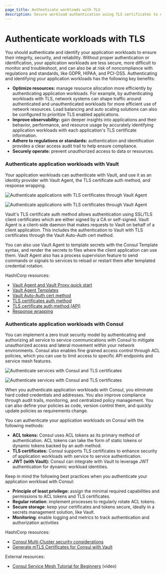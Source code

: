 ```yaml
---
page_title: Authenticate workloads with TLS
description: Secure workload authentication using TLS certificates to ensure data integrity and confidentiality.
---
```


# Authenticate workloads with TLS

You should authenticate and identify your application workloads to ensure their integrity, security, and reliability. Without proper authentication or identification, your application workloads are less secure, more difficult to monitor and troubleshoot, and can also be at risk of noncompliance with regulations and standards, like GDPR, HIPAA, and PCI-DSS. Authenticating and identifying your application workloads has the following key benefits:

- **Optimize resources:** manage resource allocation more efficiently by authenticating application workloads. For example, by authenticating workloads with TLS, network systems can shape traffic around authenticated and unauthenticated workloads for more efficient use of network resources. Load balancing and auto scaling solutions can also be configured to prioritize TLS enabled applications.
- **Improve observability:** gain deeper insights into applications and their behavior, performance, and resource usage by accurately identifying application workloads with each application's TLS certificate information.
- **Adhere to regulations or standards:** authentication and identification provides a clear access audit trail to help ensure compliance.
- **Securely operate:** prevent unauthorized access to data or resources.

### Authenticate application workloads with Vault

Your application workloads can authenticate with Vault, and use it as an identity provider with Vault Agent, the TLS certificate auth method, and response wrapping.

<ImageConfig hideBorder caption="Authenticate applications with TLS certificates through Vault Agent">

![Authenticate applications with TLS certificates through Vault Agent](/img/well-architected/diagram-authenticate-tls.png#light-theme-only)

</ImageConfig>

<ImageConfig hideBorder>

![Authenticate applications with TLS certificates through Vault Agent](/img/well-architected/diagram-authenticate-tls-dark.png#dark-theme-only)

</ImageConfig>

Vault's TLS certificate auth method allows authentication using SSL/TLS client certificates which are either signed by a CA or self-signed. Vault Agent is a client-side daemon that makes requests to Vault on behalf of a client application. This includes the authentication to Vault with TLS certificates through the Vault Auto-Auth cert method.

You can also use Vault Agent to template secrets with the Consul Template syntax, and render the secrets to files where the client application can use them. Vault Agent also has a process supervision feature to send commands or signals to services to reload or restart them after templated credential rotation. 

HashiCorp resources:

- [Vault Agent and Vault Proxy quick start](/vault/tutorials/vault-agent/agent-quick-start)
- [Vault Agent Templates](/vault/tutorials/vault-agent/agent-templates)
- [Vault Auto-Auth cert method](/vault/docs/agent-and-proxy/autoauth/methods/cert)
- [TLS certificates auth method](/vault/docs/auth/cert)
- [TLS certificate auth method (API)](/vault/api-docs/auth/cert)
- [Response wrapping](/vault/docs/concepts/response-wrapping)
	
### Authenticate application workloads with Consul

You can implement a zero trust security model by authenticating and authorizing all service to service communications with Consul to mitigate unauthorized access and lateral movement within your network environments. Consul also enables fine grained access control through ACL policies, which you can use to limit access to specific API endpoints and service mesh features.

<ImageConfig hideBorder caption="Authenticate services with Consul and TLS certificates">

![Authenticate services with Consul and TLS certificates](/img/well-architected/diagram-secure-cluster-tls-consul.png#light-theme-only)

</ImageConfig>

<ImageConfig hideBorder>

![Authenticate services with Consul and TLS certificates](/img/well-architected/diagram-secure-cluster-tls-consul-dark.png#dark-theme-only)

</ImageConfig>

When you authenticate application workloads with Consul, you eliminate hard coded credentials and addresses. You also improve compliance through audit trails, monitoring, and centralized policy management. You can also define your policies as code, version control them, and quickly update policies as requirements change.

You can authenticate your application workloads on Consul with the following methods:

- **ACL tokens:** Consul uses ACL tokens as its primary method of authentication. ACL tokens can take the form of static tokens or dynamic tokens backed by an auth method.
- **TLS certificates:** Consul supports TLS certificates to enhance security of application workloads with  service to service authentication.
- **JWT (with Vault):** Consul can integrate with Vault to leverage JWT authentication for dynamic workload identities.

Keep in mind the following best practices when you authenticate your application workload with Consul:

- **Principle of least privilege:** assign the minimal required capabilities and permissions to ACL tokens and TLS certificates.
- **Regular rotation**: implement processes to regularly rotate ACL tokens.
- **Secure storage**: keep your certificates and tokens secure, ideally in a secrets management solution, like Vault.
- **Monitoring**: enable logging and metrics to track authentication and authorization activities

HashiCorp resources:

- [Consul Multi-Cluster security considerations](/consul/tutorials/production-multi-cluster/multi-security#tls-best-practices)
- [Generate mTLS Certificates for Consul with Vault](/consul/tutorials/operate-consul/vault-pki-consul-secure-tls)

External resources:

- [Consul Service Mesh Tutorial for Beginners](https://youtu.be/s3I1kKKfjtQ) (video)
